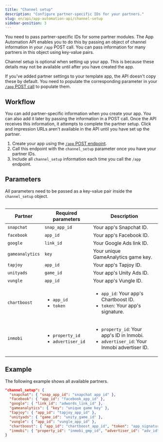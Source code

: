 ```yaml
---
title: "Channel setup"
description: "Configure partner-specific IDs for your partners."
slug: en/api/app-automation-api/channel-setup
sidebar-position: 3
---
```


You need to pass partner-specific IDs for some partner modules. The App Automation API enables you to do this by passing an object of channel information in your `/app` POST call. You can pass information for many partners in this object using key-value pairs.

<Callout type="note">

Channel setup is optional when setting up your app. This is because these details may not be available until after you have created the app.

</Callout>

If you've added partner settings to your template app, the API doesn't copy these by default. You need to populate the corresponding parameter in your [`/app` POST call](/en/api/app-automation-api/app-endpoint#parameters) to populate them.

## Workflow

You can add partner-specific information when you create your app. You can also add it later by passing the information in a POST call. Once the API receives this information, it attempts to complete the partner setup. Click and impression URLs aren't available in the API until you have set up the partner.

1. Create your app using the [`/app` POST endpoint](/en/api/app-automation-api/app-endpoint#parameters).
2. Call this endpoint with the `channel_setup` parameter once you have your partner IDs.
3. Include all `channel_setup` information each time you call the `/app` endpoint.

## Parameters

<Callout type="important">

All parameters need to be passed as a key-value pair inside the `channel_setup` object.

</Callout>

<Table>

| Partner         | Required parameters                                     | Description                                                                                                   |
| --------------- | ------------------------------------------------------- | ------------------------------------------------------------------------------------------------------------- |
| `snapchat`      | `snap_app_id`                                           | Your app's Snapchat ID.                                                                                       |
| `facebook`      | `app_id`                                                | Your app's Facebook ID.                                                                                       |
| `google`        | `link_id`                                               | Your Google Ads link ID.                                                                                      |
| `gameanalytics` | `key`                                                   | Your unique GameAnalytics game key.                                                                           |
| `tapjoy`        | `app_id`                                                | Your app's Tapjoy ID.                                                                                         |
| `unityads`      | `game_id`                                               | Your app's Unity Ads ID.                                                                                      |
| `vungle`        | `app_id`                                                | Your app's Vungle ID.                                                                                         |
| `chartboost`    | <ul><li>`app_id`</li><li>`token`</li></ul>              | <ul><li>`app_id`: Your app's Chartboost ID.</li><li>`token`: Your app's signature.</li></ul>                  |
| `inmobi`        | <ul><li>`property_id`</li><li>`advertiser_id`</li></ul> | <ul><li>`property_id`: Your app's ID in Inmobi.</li><li>`advertiser_id`: Your Inmobi advertiser ID.</li></ul> |

</Table>

## Example

The following example shows all available partners.

```json title="Available partners"
"channel_setup": {
  "snapchat": { "snap_app_id": "snapchat app id" },
  "facebook": { "app_id": "facebook_app_id" },
  "google": { "link_id": "adwords_link_id" },
  "gameanalytics": { "key": "unique game key" },
  "tapjoy": { "app_id": "tapjoy_app_id" },
  "unityads": { "game_id": "unity_game_id" },
  "vungle": { "app_id": "vungle_app_id" },
  "chartboost": { "app_id": "chartboost_app_id", "token": "app_signature" },
  "inmobi": { "property_id": "inmobi_gmp_id", "advertiser_id": "adv_id" }
}
```
